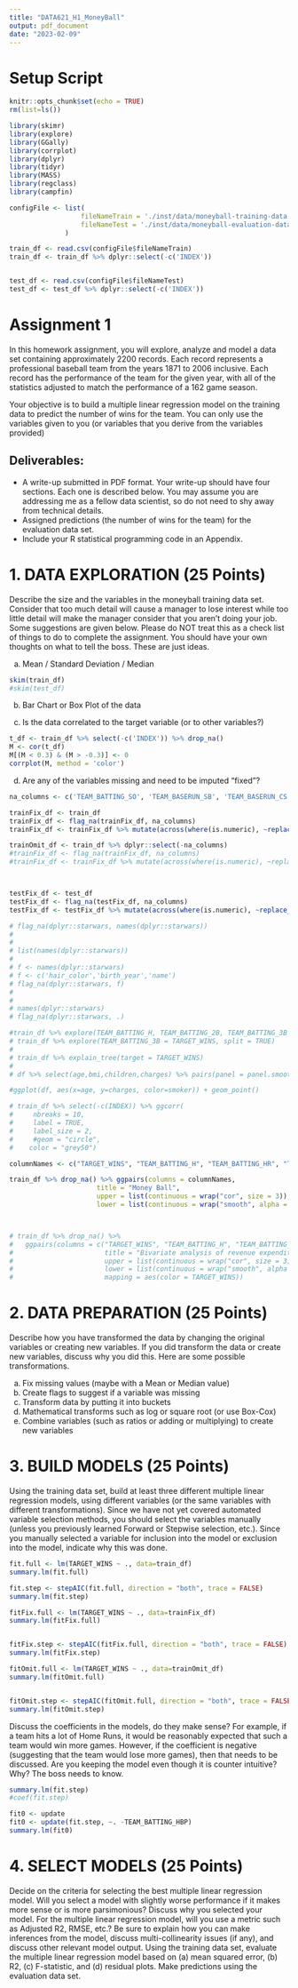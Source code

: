 ```yaml
---
title: "DATA621_H1_MoneyBall"
output: pdf_document
date: "2023-02-09"
---
```



# Setup Script

```r

knitr::opts_chunk$set(echo = TRUE)
rm(list=ls())

```



```r

library(skimr)
library(explore)
library(GGally)
library(corrplot)
library(dplyr)
library(tidyr)
library(MASS)
library(regclass)
library(campfin)

```




```r

configFile <- list(
                  fileNameTrain = './inst/data/moneyball-training-data.csv',
                  fileNameTest = './inst/data/moneyball-evaluation-data.csv'
              )


```





```r

train_df <- read.csv(configFile$fileNameTrain)
train_df <- train_df %>% dplyr::select(-c('INDEX'))


test_df <- read.csv(configFile$fileNameTest)
test_df <- test_df %>% dplyr::select(-c('INDEX'))

```








# Assignment 1

In this homework assignment, you will explore, analyze and model a data set containing approximately 2200 records. Each record represents a professional baseball team from the years 1871 to 2006 inclusive. Each record has the performance of the team for the given year, with all of the statistics adjusted to match the performance of a 162 game season.

Your objective is to build a multiple linear regression model on the training data to predict the number of wins for the team. You can only use the variables given to you (or variables that you derive from the variables provided)

## Deliverables:
- A write-up submitted in PDF format. Your write-up should have four sections. Each one is described below. You may assume you are addressing me as a fellow data scientist, so do not need to shy away from technical details.
- Assigned predictions (the number of wins for the team) for the evaluation data set.
- Include your R statistical programming code in an Appendix.







# 1. DATA EXPLORATION (25 Points)
Describe the size and the variables in the moneyball training data set. Consider that too much detail will cause a manager to lose interest while too little detail will make the manager consider that you aren’t doing your job. Some suggestions are given below. Please do NOT treat this as a check list of things to do to complete the assignment. You should have your own thoughts on what to tell the boss. These are just ideas.

a. Mean / Standard Deviation / Median

```r

skim(train_df)
#skim(test_df)

```


b. Bar Chart or Box Plot of the data


c. Is the data correlated to the target variable (or to other variables?)

```r

t_df <- train_df %>% select(-c('INDEX')) %>% drop_na() 
M <- cor(t_df)
M[(M < 0.3) & (M > -0.3)] <- 0
corrplot(M, method = 'color')

```



d. Are any of the variables missing and need to be imputed “fixed”?


```r


na_columns <- c('TEAM_BATTING_SO', 'TEAM_BASERUN_SB', 'TEAM_BASERUN_CS', 'TEAM_BATTING_HBP', 'TEAM_PITCHING_SO', 'TEAM_FIELDING_DP')

trainFix_df <- train_df
trainFix_df <- flag_na(trainFix_df, na_columns)
trainFix_df <- trainFix_df %>% mutate(across(where(is.numeric), ~replace_na(., round(mean(., na.rm=TRUE)))))

trainOmit_df <- train_df %>% dplyr::select(-na_columns)
#trainFix_df <- flag_na(trainFix_df, na_columns)
#trainFix_df <- trainFix_df %>% mutate(across(where(is.numeric), ~replace_na(., round(mean(., na.rm=TRUE)))))



testFix_df <- test_df
testFix_df <- flag_na(testFix_df, na_columns)
testFix_df <- testFix_df %>% mutate(across(where(is.numeric), ~replace_na(., round(mean(., na.rm=TRUE)))))

```




```r


# flag_na(dplyr::starwars, names(dplyr::starwars))
# 
# 
# list(names(dplyr::starwars))
# 
# f <- names(dplyr::starwars)
# f <- c('hair_color','birth_year','name')
# flag_na(dplyr::starwars, f)
# 
# 
# names(dplyr::starwars)
# flag_na(dplyr::starwars, .)


```






```r

#train_df %>% explore(TEAM_BATTING_H, TEAM_BATTING_2B, TEAM_BATTING_3B = TARGET_WINS, split = TRUE)
# train_df %>% explore(TEAM_BATTING_3B = TARGET_WINS, split = TRUE)
# 
# train_df %>% explain_tree(target = TARGET_WINS)
# 
# df %>% select(age,bmi,children,charges) %>% pairs(panel = panel.smooth, gap=0.5)

```




```r

#ggplot(df, aes(x=age, y=charges, color=smoker)) + geom_point()

```





```r


# train_df %>% select(-c(INDEX)) %>% ggcorr(
#     nbreaks = 10,
#     label = TRUE,
#     label_size = 2,
#     #geom = "circle",
#    color = "grey50")

```


```r

columnNames <- c("TARGET_WINS", "TEAM_BATTING_H", "TEAM_BATTING_HR", "TEAM_BATTING_HBP")

train_df %>% drop_na() %>% ggpairs(columns = columnNames, 
                      title = "Money Ball", 
                      upper = list(continuous = wrap("cor", size = 3)),
                      lower = list(continuous = wrap("smooth", alpha = 0.3,size = 0.1)))



# train_df %>% drop_na() %>% 
#   ggpairs(columns = c("TARGET_WINS", "TEAM_BATTING_H", "TEAM_BATTING_HR", "TEAM_BATTING_HBP"), 
#                       title = "Bivariate analysis of revenue expenditure by the British household", 
#                       upper = list(continuous = wrap("cor", size = 3)),
#                       lower = list(continuous = wrap("smooth", alpha = 0.3,size = 0.1)),
#                       mapping = aes(color = TARGET_WINS))

```



# 2. DATA PREPARATION (25 Points)
Describe how you have transformed the data by changing the original variables or creating new variables. If you did transform the data or create new variables, discuss why you did this. Here are some possible transformations.

a. Fix missing values (maybe with a Mean or Median value)
b. Create flags to suggest if a variable was missing
c. Transform data by putting it into buckets
d. Mathematical transforms such as log or square root (or use Box-Cox)
e. Combine variables (such as ratios or adding or multiplying) to create new variables



# 3. BUILD MODELS (25 Points)
Using the training data set, build at least three different multiple linear regression models, using different variables (or the same variables with different transformations). Since we have not yet covered automated variable selection methods, you should select the variables manually (unless you previously learned Forward or Stepwise selection, etc.). Since you manually selected a variable for inclusion into the model or exclusion into the model, indicate why this was done.


```r

fit.full <- lm(TARGET_WINS ~ ., data=train_df)
summary.lm(fit.full)

fit.step <- stepAIC(fit.full, direction = "both", trace = FALSE)
summary.lm(fit.step)

```







```r

fitFix.full <- lm(TARGET_WINS ~ ., data=trainFix_df)
summary.lm(fitFix.full)


fitFix.step <- stepAIC(fitFix.full, direction = "both", trace = FALSE)
summary.lm(fitFix.step)

```



```r

fitOmit.full <- lm(TARGET_WINS ~ ., data=trainOmit_df)
summary.lm(fitOmit.full)


fitOmit.step <- stepAIC(fitOmit.full, direction = "both", trace = FALSE)
summary.lm(fitOmit.step)


```




Discuss the coefficients in the models, do they make sense? For example, if a team hits a lot of Home Runs, it would be reasonably expected that such a team would win more games. However, if the coefficient is negative (suggesting that the team would lose more games), then that needs to be discussed. Are you keeping the model even though it is counter intuitive? Why? The boss needs to know.


```r

summary.lm(fit.step)
#coef(fit.step)

fit0 <- update
fit0 <- update(fit.step, ~. -TEAM_BATTING_HBP) 
summary.lm(fit0)


```





# 4. SELECT MODELS (25 Points)
Decide on the criteria for selecting the best multiple linear regression model. Will you select a model with slightly worse performance if it makes more sense or is more parsimonious? Discuss why you selected your model.
For the multiple linear regression model, will you use a metric such as Adjusted R2, RMSE, etc.? Be sure to explain how you can make inferences from the model, discuss multi-collinearity issues (if any), and discuss other relevant model output. Using the training data set, evaluate the multiple linear regression model based on (a) mean squared error, (b) R2, (c) F-statistic, and (d) residual plots. Make predictions using the evaluation data set.





